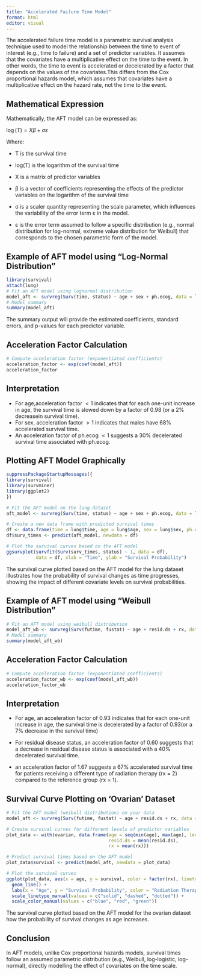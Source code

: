 ```yaml
---
title: "Accelerated Failure Time Model"
format: html
editor: visual
---
```


The accelerated failure time model is a parametric survival analysis technique used to model the relationship between the time to event of interest (e.g., time to failure) and a set of predictor variables. It assumes that the covariates have a multiplicative effect on the time to the event. In other words, the time to event is accelerated or decelerated by a factor that depends on the values of the covariates.This differs from the Cox proportional hazards model, which assumes that covariates have a multiplicative effect on the hazard rate, not the time to the event.

## Mathematical Expression

Mathematically, the AFT model can be expressed as:

$\log(T) = X\beta + \sigma\varepsilon$

Where:

-   T is the survival time

-   log(T) is the logarithm of the survival time

-   X is a matrix of predictor variables

-   β is a vector of coefficients representing the effects of the predictor variables on the logarithm of the survival time

-   σ is a scaler quantity representing the scale parameter, which influences the variability of the error term ε in the model.

-   ε is the error term assumed to follow a specific distribution (e.g., normal distribution for log-normal, extreme value distribution for Weibull) that corresponds to the chosen parametric form of the model.

## Example of AFT model using "Log-Normal Distribution"

```r
library(survival)
attach(lung)
# Fit an AFT model using lognormal distribution
model_aft <- survreg(Surv(time, status) ~ age + sex + ph.ecog, data = lung, dist = "lognormal")
# Model summary
summary(model_aft)
```

The summary output will provide the estimated coefficients, standard errors, and p-values for each predictor variable.

## Acceleration Factor Calculation

```r
# Compute acceleration factor (exponentiated coefficients)
acceleration_factor <- exp(coef(model_aft))
acceleration_factor
```

## Interpretation

-   For age,acceleration factor $< 1$ indicates that for each one-unit increase in age, the survival time is slowed down by a factor of 0.98 (or a 2% decreasein survival time).
-   For sex, acceleration factor $> 1$ indicates that males have 68% accelerated survival time.
-   An acceleration factor of ph.ecog $< 1$ suggests a 30% decelerated survival time associated with ph.ecog.

## Plotting AFT Model Graphically

```r
suppressPackageStartupMessages({
library(survival)
library(survminer)
library(ggplot2)
})

# Fit the AFT model on the lung dataset
aft_model <- survreg(Surv(time, status) ~ age + sex + ph.ecog, data = lung, dist = "lognormal")

# Create a new data frame with predicted survival times
df <- data.frame(time = lung$time, age = lung$age, sex = lung$sex, ph.ecog = lung$ph.ecog, status=lung$status)
df$surv_times <- predict(aft_model, newdata = df)

# Plot the survival curves based on the AFT model
ggsurvplot(survfit(Surv(surv_times, status) ~ 1, data = df),
           data = df, xlab = "Time", ylab = "Survival Probability")
```

The survival curve plotted based on the AFT model for the lung dataset illustrates how the probability of survival changes as time progresses, showing the impact of different covariate levels on survival probabilities.

## Example of AFT model using "Weibull Distribution"

```r
# Fit an AFT model using weibull distribution
model_aft_wb <- survreg(Surv(futime, fustat) ~ age + resid.ds + rx, data = ovarian, dist = "weibull")
# Model summary
summary(model_aft_wb)
```

## Acceleration Factor Calculation

```r
# Compute acceleration factor (exponentiated coefficients)
acceleration_factor_wb <- exp(coef(model_aft_wb))
acceleration_factor_wb
```

## Interpretation

-   For age, an acceleration factor of 0.93 indicates that for each one-unit increase in age, the survival time is decelerated by a factor of 0.93(or a 7% decrease in the survival time)

-   For residual disease status, an acceleration factor of 0.60 suggests that a decrease in residual disease status is associated with a 40% decelerated survival time.

-   an acceleration factor of 1.67 suggests a 67% accelerated survival time for patients receiving a different type of radiation therapy (rx = 2) compared to the reference group (rx = 1).

## Survival Curve Plotting on 'Ovarian' Dataset

```r

# Fit the AFT model (weibull distribution) on your data
model_aft <- survreg(Surv(futime, fustat) ~ age + resid.ds + rx, data = ovarian, dist = "weibull")

# Create survival curves for different levels of predictor variables
plot_data <- with(ovarian, data.frame(age = seq(min(age), max(age), length.out = 100),
                                      resid.ds = mean(resid.ds),
                                      rx = mean(rx)))

# Predict survival times based on the AFT model
plot_data$survival <- predict(model_aft, newdata = plot_data)

# Plot the survival curves
ggplot(plot_data, aes(x = age, y = survival, color = factor(rx), linetype = factor(rx))) +
  geom_line() +
  labs(x = "Age", y = "Survival Probability", color = "Radiation Therapy", linetype = "Radiation Therapy") +
  scale_linetype_manual(values = c("solid", "dashed", "dotted")) +
  scale_color_manual(values = c("blue", "red", "green"))
```

The survival curve plotted based on the AFT model for the ovarian dataset how the probability of survival changes as age increases.

## Conclusion

In AFT models, unlike Cox proportional hazards models, survival times follow an assumed parametric distribution (e.g., Weibull, log-logistic, log-normal), directly modelling the effect of covariates on the time scale.

